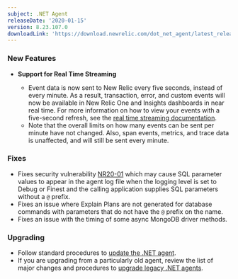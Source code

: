 ```yaml
---
subject: .NET Agent
releaseDate: '2020-01-15'
version: 8.23.107.0
downloadLink: 'https://download.newrelic.com/dot_net_agent/latest_release'
---
```


### New Features

* **Support for Real Time Streaming**

  * Event data is now sent to New Relic every five seconds, instead of every minute. As a result, transaction, error, and custom events will now be available in New Relic One and Insights dashboards in near real time. For more information on how to view your events with a five-second refresh, see the [real time streaming documentation](https://docs.newrelic.com/docs/agents/manage-apm-agents/agent-data/real-time-streaming).
  * Note that the overall limits on how many events can be sent per minute have not changed. Also, span events, metrics, and trace data is unaffected, and will still be sent every minute.

### Fixes

* Fixes security vulnerability [NR20-01](/docs/security/new-relic-security/security-bulletins/security-bulletin-nr20-01) which may cause SQL parameter values to appear in the agent log file when the logging level is set to Debug or Finest and the calling application supplies SQL parameters without a `@` prefix.
* Fixes an issue where Explain Plans are not generated for database commands with parameters that do not have the `@` prefix on the name.
* Fixes an issue with the timing of some async MongoDB driver methods.

### Upgrading

* Follow standard procedures to [update the .NET agent](/docs/agents/net-agent/installation-configuration/update-net-agent).
* If you are upgrading from a particularly old agent, review the list of major changes and procedures to [upgrade legacy .NET agents](/docs/agents/net-agent/troubleshooting/upgrade-legacy-net-agents).
